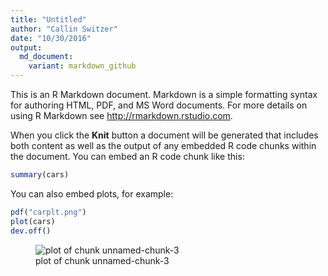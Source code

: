 ```yaml
---
title: "Untitled"
author: "Callin Switzer"
date: "10/30/2016"
output:
  md_document:
    variant: markdown_github
---
```


This is an R Markdown document. Markdown is a simple formatting syntax for authoring HTML, PDF, and MS Word documents. For more details on using R Markdown see <http://rmarkdown.rstudio.com>.

When you click the **Knit** button a document will be generated that includes both content as well as the output of any embedded R code chunks within the document. You can embed an R code chunk like this:

```r
summary(cars)
```

You can also embed plots, for example:

```r

pdf("carplt.png")
plot(cars)
dev.off()
```

![plot of chunk unnamed-chunk-3](https://github.com/jeromyanglim/gelman-bayesian-data-analysis/raw/master/exercise-2-11-1/figure/unnamed-chunk-3.png)

